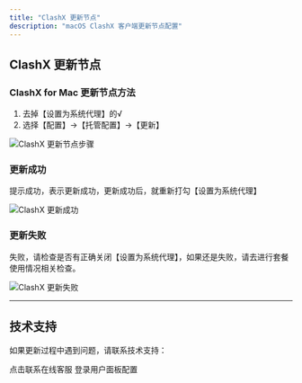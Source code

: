 ```yaml
---
title: "ClashX 更新节点"
description: "macOS ClashX 客户端更新节点配置"
---
```


## ClashX 更新节点

### ClashX for Mac 更新节点方法

1. 去掉【设置为系统代理】的√
2. 选择【配置】->【托管配置】->【更新】

![ClashX 更新节点步骤](/images/macos-setup-1.webp)

### 更新成功

提示成功，表示更新成功，更新成功后，就重新打勾【设置为系统代理】

![ClashX 更新成功](/images/macos-setup-2.webp)

### 更新失败

失败，请检查是否有正确关闭【设置为系统代理】，如果还是失败，请去进行套餐使用情况相关检查。

![ClashX 更新失败](/images/macos-setup-3.webp)

---

## 技术支持

如果更新过程中遇到问题，请联系技术支持：

<CardGroup cols={2}>
  <Card title="联系技术" icon="message" href="https://salesiq.zohopublic.com/signaturesupport.ls?widgetcode=dbde6ec4b7a80e04beb5f35811b2e9df7b8d535222fe185d2d3b4d7f95fbeb0f">
    点击联系在线客服
  </Card>
  <Card title="用户面板" icon="user" href="https://user.crowmesh.com">
    登录用户面板配置
  </Card>
</CardGroup>
